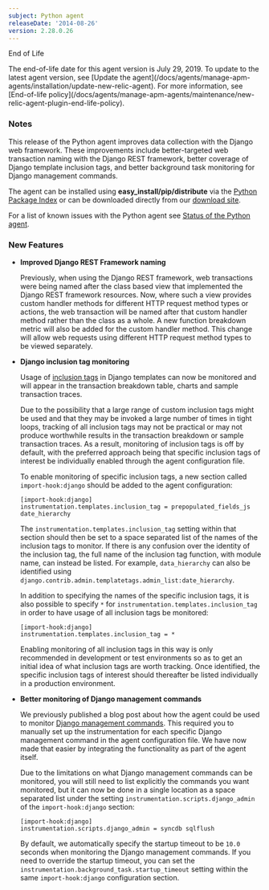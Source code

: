 ```yaml
---
subject: Python agent
releaseDate: '2014-08-26'
version: 2.28.0.26
---
```


End of Life

<Callout variant="important">
  The end-of-life date for this agent version is July 29, 2019. To update to the latest agent version, see [Update the agent](/docs/agents/manage-apm-agents/installation/update-new-relic-agent). For more information, see [End-of-life policy](/docs/agents/manage-apm-agents/maintenance/new-relic-agent-plugin-end-life-policy).
</Callout>

### Notes

This release of the Python agent improves data collection with the Django web framework. These improvements include better-targeted web transaction naming with the Django REST framework, better coverage of Django template inclusion tags, and better background task monitoring for Django management commands.

The agent can be installed using **easy_install/pip/distribute** via the [Python Package Index](https://pypi.python.org/pypi/newrelic) or can be downloaded directly from our [download site](http://download.newrelic.com/python_agent/release/).

For a list of known issues with the Python agent see [Status of the Python agent](/docs/python/status-of-python-agent).

### New Features

* **Improved Django REST Framework naming**

  Previously, when using the Django REST framework, web transactions were being named after the class based view that implemented the Django REST framework resources. Now, where such a view provides custom handler methods for different HTTP request method types or actions, the web transaction will be named after that custom handler method rather than the class as a whole. A new function breakdown metric will also be added for the custom handler method. This change will allow web requests using different HTTP request method types to be viewed separately.
* **Django inclusion tag monitoring**

  Usage of [inclusion tags](https://docs.djangoproject.com/en/dev/howto/custom-template-tags/#howto-custom-template-tags-inclusion-tags) in Django templates can now be monitored and will appear in the transaction breakdown table, charts and sample transaction traces.

  Due to the possibility that a large range of custom inclusion tags might be used and that they may be invoked a large number of times in tight loops, tracking of all inclusion tags may not be practical or may not produce worthwhile results in the transaction breakdown or sample transaction traces. As a result, monitoring of inclusion tags is off by default, with the preferred approach being that specific inclusion tags of interest be individually enabled through the agent configuration file.

  To enable monitoring of specific inclusion tags, a new section called `import-hook:django` should be added to the agent configuration:

  ```
  [import-hook:django]
  instrumentation.templates.inclusion_tag = prepopulated_fields_js date_hierarchy
  ```

  The `instrumentation.templates.inclusion_tag` setting within that section should then be set to a space separated list of the names of the inclusion tags to monitor. If there is any confusion over the identity of the inclusion tag, the full name of the inclusion tag function, with module name, can instead be listed. For example, `data_hierarchy` can also be identified using `django.contrib.admin.templatetags.admin_list:date_hierarchy`.

  In addition to specifying the names of the specific inclusion tags, it is also possible to specify `*` for `instrumentation.templates.inclusion_tag` in order to have usage of all inclusion tags be monitored:

  ```
  [import-hook:django]
  instrumentation.templates.inclusion_tag = *
  ```

  Enabling monitoring of all inclusion tags in this way is only recommended in development or test environments so as to get an initial idea of what inclusion tags are worth tracking. Once identified, the specific inclusion tags of interest should thereafter be listed individually in a production environment.
* **Better monitoring of Django management commands**

  We previously published a blog post about how the agent could be used to monitor [Django management commands](http://blog.newrelic.com/2014/03/18/monitoring-django-management-commands/). This required you to manually set up the instrumentation for each specific Django management command in the agent configuration file. We have now made that easier by integrating the functionality as part of the agent itself.

  Due to the limitations on what Django management commands can be monitored, you will still need to list explicitly the commands you want monitored, but it can now be done in a single location as a space separated list under the setting `instrumentation.scripts.django_admin` of the `import-hook:django` section:

  ```
  [import-hook:django] 
  instrumentation.scripts.django_admin = syncdb sqlflush
  ```

  By default, we automatically specify the startup timeout to be `10.0` seconds when monitoring the Django management commands. If you need to override the startup timeout, you can set the `instrumentation.background_task.startup_timeout` setting within the same `import-hook:django` configuration section.
